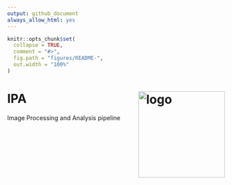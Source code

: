 ```yaml
---
output: github_document
always_allow_html: yes
---
```

<!-- README.md is generated from README.Rmd. Please edit that file -->
```r
knitr::opts_chunk$set(
  collapse = TRUE,
  comment = "#>",
  fig.path = "figures/README-",
  out.width = "100%"
)
```

# IPA <img src="https://raw.githubusercontent.com/villegar/IPA/master/inst/images/logo.png" alt="logo" align="right" height=200px/>
Image Processing and Analysis pipeline

